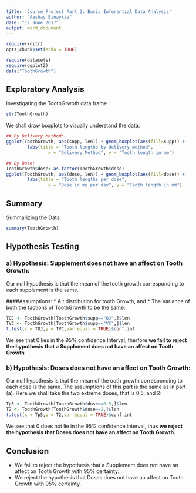 ---
title: 'Course Project Part 2: Basic Inferential Data Analysis'
author: "Aashay Binaykia"
date: "12 June 2017"
output: word_document
---

```{r setup, include=FALSE}
require(knitr)
opts_chunk$set(echo = TRUE)
```
  
```{r}
require(datasets)
require(ggplot2)
data("ToothGrowth")
```

## Exploratory Analysis
Investigating the ToothGrwoth data frame :
```{r}
str(ToothGrowth)
```
  
We shall draw boxplots to visually understand the data:
```{r}

## By Delivery Method:
ggplot(ToothGrowth, aes(supp, len)) + geom_boxplot(aes(fill=supp)) +
        labs(title = "Tooth lengths by delivery method",
                x = "Delivery Method", y = "Tooth length in mm")

## By Dose:
ToothGrowth$dose<-as.factor(ToothGrowth$dose)
ggplot(ToothGrowth, aes(dose, len)) + geom_boxplot(aes(fill=dose)) +
        labs(title = "Tooth lengths per dose",
                x = "Dose in mg per day", y = "Tooth length in mm")
```

## Summary
Summarizing the Data:
```{r}
summary(ToothGrowth)
```
  
## Hypothesis Testing 
  
### a) Hypothesis: Supplement does not have an affect on Tooth Growth:
Our null hypothesis is that the mean of the tooth growth corresponding to each supplement is the same. 
  
####Assumptions: 
* A t distribution for tooth Growth, and
* The Variance of both the factions of ToothGrowth to be the same:
```{r}
TOJ <- ToothGrowth[ToothGrowth$supp=="OJ",]$len
TVC <- ToothGrowth[ToothGrowth$supp=="VC",]$len
t.test(x = TOJ,y = TVC,var.equal = TRUE)$conf.int
```
  
We see that 0 lies in the 95% confidence Interval, therfore **we fail to reject the hypothesis that a Supplement does not have an affect on Tooth Growth**

### b) Hypothesis: Doses does not have an affect on Tooth Growth:
Our null hypothesis is that the mean of the ooth growth corresponding to each dose is the same. The assumptions of this part is the same as in part (a). Here we shall take the two extreme doses, that is 0.5, and 2:
```{r}
Tp5 <- ToothGrowth[ToothGrowth$dose==0.5,]$len
T2 <- ToothGrowth[ToothGrowth$dose==2,]$len
t.test(x = Tp5,y = T2,var.equal = TRUE)$conf.int
```
  
We see that 0 does not lie in the 95% confidence interval, thus **we reject the hypothesis that Doses does not have an affect on Tooth Growth**. 
  
  
## Conclusion 
  
  * We fail to reject the hypothesis that a Supplement does not have an affect on Tooth Growth with 95% certainty.
  * We reject the hypothesis that Doses does not have an affect on Tooth Growth with 95% certainty.